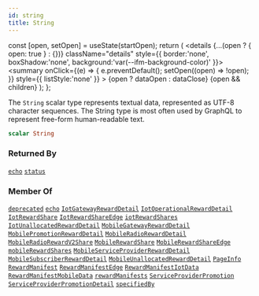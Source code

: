 ```yaml
---
id: string
title: String
---
```









  const [open, setOpen] = useState(startOpen);
  return (
    <details {...(open ? { open: true } : {})} className="details" style={{ border:'none', boxShadow:'none', background:'var(--ifm-background-color)' }}>
      <summary
        onClick={(e) => {
          e.preventDefault();
          setOpen((open) => !open);
        }}
        style={{ listStyle:'none' }}
      >
      {open ? dataOpen : dataClose}
      </summary>
      {open && children}
    </details>
  );
};








The `String` scalar type represents textual data, represented as UTF-8 character sequences. The String type is most often used by GraphQL to represent free-form human-readable text.


```graphql
scalar String
```








### Returned By

[`echo`](/schema/operations/queries/echo.mdx)  <Badge class="badge badge--secondary" text="query"/><Bullet />[`status`](/schema/operations/queries/status.mdx)  <Badge class="badge badge--secondary" text="query"/>

### Member Of

[`deprecated`](/schema/types/directives/deprecated.mdx)  <Badge class="badge badge--secondary" text="directive"/><Bullet />[`echo`](/schema/operations/queries/echo.mdx)  <Badge class="badge badge--secondary" text="query"/><Bullet />[`IotGatewayRewardDetail`](/schema/types/objects/iot-gateway-reward-detail.mdx)  <Badge class="badge badge--secondary" text="object"/><Bullet />[`IotOperationalRewardDetail`](/schema/types/objects/iot-operational-reward-detail.mdx)  <Badge class="badge badge--secondary" text="object"/><Bullet />[`IotRewardShare`](/schema/types/objects/iot-reward-share.mdx)  <Badge class="badge badge--secondary" text="object"/><Bullet />[`IotRewardShareEdge`](/schema/types/objects/iot-reward-share-edge.mdx)  <Badge class="badge badge--secondary" text="object"/><Bullet />[`iotRewardShares`](/schema/operations/queries/iot-reward-shares.mdx)  <Badge class="badge badge--secondary" text="query"/><Bullet />[`IotUnallocatedRewardDetail`](/schema/types/objects/iot-unallocated-reward-detail.mdx)  <Badge class="badge badge--secondary" text="object"/><Bullet />[`MobileGatewayRewardDetail`](/schema/types/objects/mobile-gateway-reward-detail.mdx)  <Badge class="badge badge--secondary" text="object"/><Bullet />[`MobilePromotionRewardDetail`](/schema/types/objects/mobile-promotion-reward-detail.mdx)  <Badge class="badge badge--secondary" text="object"/><Bullet />[`MobileRadioRewardDetail`](/schema/types/objects/mobile-radio-reward-detail.mdx)  <Badge class="badge badge--secondary" text="object"/><Bullet />[`MobileRadioRewardV2Share`](/schema/types/objects/mobile-radio-reward-v2-share.mdx)  <Badge class="badge badge--secondary" text="object"/><Bullet />[`MobileRewardShare`](/schema/types/objects/mobile-reward-share.mdx)  <Badge class="badge badge--secondary" text="object"/><Bullet />[`MobileRewardShareEdge`](/schema/types/objects/mobile-reward-share-edge.mdx)  <Badge class="badge badge--secondary" text="object"/><Bullet />[`mobileRewardShares`](/schema/operations/queries/mobile-reward-shares.mdx)  <Badge class="badge badge--secondary" text="query"/><Bullet />[`MobileServiceProviderRewardDetail`](/schema/types/objects/mobile-service-provider-reward-detail.mdx)  <Badge class="badge badge--secondary" text="object"/><Bullet />[`MobileSubscriberRewardDetail`](/schema/types/objects/mobile-subscriber-reward-detail.mdx)  <Badge class="badge badge--secondary" text="object"/><Bullet />[`MobileUnallocatedRewardDetail`](/schema/types/objects/mobile-unallocated-reward-detail.mdx)  <Badge class="badge badge--secondary" text="object"/><Bullet />[`PageInfo`](/schema/types/objects/page-info.mdx)  <Badge class="badge badge--secondary" text="object"/><Bullet />[`RewardManifest`](/schema/types/objects/reward-manifest.mdx)  <Badge class="badge badge--secondary" text="object"/><Bullet />[`RewardManifestEdge`](/schema/types/objects/reward-manifest-edge.mdx)  <Badge class="badge badge--secondary" text="object"/><Bullet />[`RewardManifestIotData`](/schema/types/objects/reward-manifest-iot-data.mdx)  <Badge class="badge badge--secondary" text="object"/><Bullet />[`RewardManifestMobileData`](/schema/types/objects/reward-manifest-mobile-data.mdx)  <Badge class="badge badge--secondary" text="object"/><Bullet />[`rewardManifests`](/schema/operations/queries/reward-manifests.mdx)  <Badge class="badge badge--secondary" text="query"/><Bullet />[`ServiceProviderPromotion`](/schema/types/objects/service-provider-promotion.mdx)  <Badge class="badge badge--secondary" text="object"/><Bullet />[`ServiceProviderPromotionDetail`](/schema/types/objects/service-provider-promotion-detail.mdx)  <Badge class="badge badge--secondary" text="object"/><Bullet />[`specifiedBy`](/schema/types/directives/specified-by.mdx)  <Badge class="badge badge--secondary" text="directive"/>

